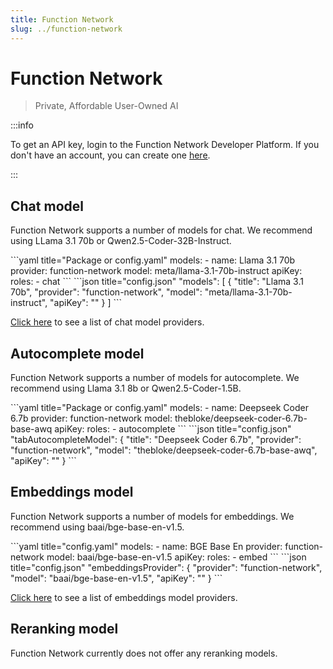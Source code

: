 ```yaml
---
title: Function Network
slug: ../function-network
---
```



# Function Network

> Private, Affordable User-Owned AI

:::info

To get an API key, login to the Function Network Developer Platform. If you don't have an account, you can create one [here](https://www.function.network/join-waitlist).

:::

## Chat model

Function Network supports a number of models for chat. We recommend using LLama 3.1 70b or Qwen2.5-Coder-32B-Instruct.

<Tabs groupId="config-example">
  <TabItem value="yaml" label="YAML">
    ```yaml title="Package or config.yaml"
    models:
      - name: Llama 3.1 70b
        provider: function-network
        model: meta/llama-3.1-70b-instruct
        apiKey: <YOUR_FUNCTION_NETWORK_API_KEY>
        roles:
          - chat
    ```
  </TabItem>
  <TabItem value="json" label="JSON">
    ```json title="config.json"
    "models": [
      {
        "title": "Llama 3.1 70b",
        "provider": "function-network",
        "model": "meta/llama-3.1-70b-instruct",
        "apiKey": "<YOUR_FUNCTION_NETWORK_API_KEY>"
      }
    ]
    ```
  </TabItem>
</Tabs>

[Click here](https://docs.function.network/models-supported/chat-and-code-completion) to see a list of chat model providers.

## Autocomplete model

Function Network supports a number of models for autocomplete. We recommend using Llama 3.1 8b or Qwen2.5-Coder-1.5B.

<Tabs groupId="config-example">
  <TabItem value="yaml" label="YAML">
  ```yaml title="Package or config.yaml"
  models:
    - name: Deepseek Coder 6.7b
      provider: function-network
      model: thebloke/deepseek-coder-6.7b-base-awq
      apiKey: <YOUR_FUNCTION_NETWORK_API_KEY>
      roles:
        - autocomplete
  ```
  </TabItem>
  <TabItem value="json" label="JSON">
  ```json title="config.json"
    "tabAutocompleteModel": {
      "title": "Deepseek Coder 6.7b",
      "provider": "function-network",
      "model": "thebloke/deepseek-coder-6.7b-base-awq",
      "apiKey": "<YOUR_FUNCTION_NETWORK_API_KEY>"
    }
  ```
  </TabItem>
</Tabs>

## Embeddings model

Function Network supports a number of models for embeddings. We recommend using baai/bge-base-en-v1.5.

<Tabs groupId="config-example">
  <TabItem value="yaml" label="YAML">
  ```yaml title="config.yaml"
  models:
    - name: BGE Base En
      provider: function-network
      model: baai/bge-base-en-v1.5
      apiKey: <YOUR_FUNCTION_NETWORK_API_KEY>
      roles:
        - embed
  ```
  </TabItem>
  <TabItem value="json" label="JSON">
  ```json title="config.json"
    "embeddingsProvider": {
      "provider": "function-network",
      "model": "baai/bge-base-en-v1.5",
      "apiKey": "<YOUR_FUNCTION_NETWORK_API_KEY>"
    }
  ```
  </TabItem>
</Tabs>

[Click here](https://docs.function.network/models-supported/embeddings) to see a list of embeddings model providers.

## Reranking model

Function Network currently does not offer any reranking models.
